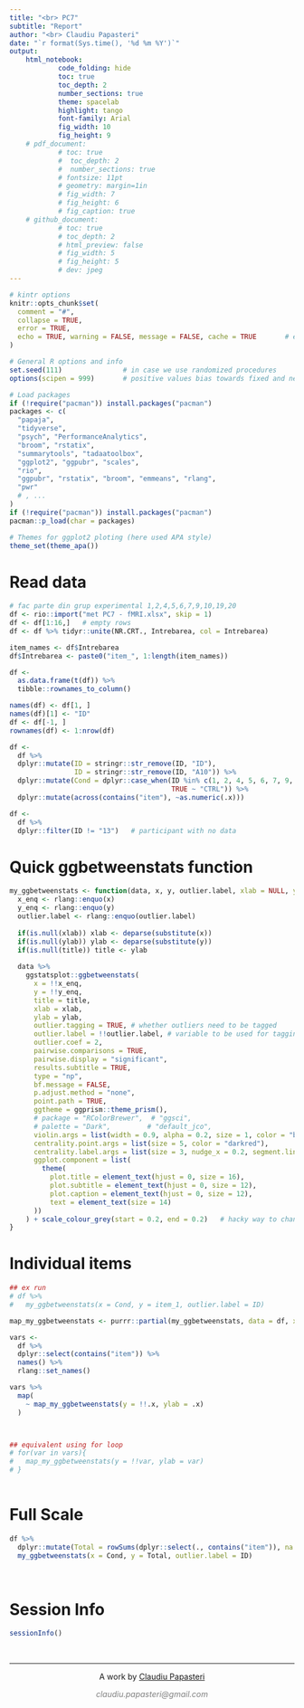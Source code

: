 ```yaml
---
title: "<br> PC7" 
subtitle: "Report"
author: "<br> Claudiu Papasteri"
date: "`r format(Sys.time(), '%d %m %Y')`"
output: 
    html_notebook:
            code_folding: hide
            toc: true
            toc_depth: 2
            number_sections: true
            theme: spacelab
            highlight: tango
            font-family: Arial
            fig_width: 10
            fig_height: 9
    # pdf_document: 
            # toc: true
            #  toc_depth: 2
            #  number_sections: true
            # fontsize: 11pt
            # geometry: margin=1in
            # fig_width: 7
            # fig_height: 6
            # fig_caption: true
    # github_document: 
            # toc: true
            # toc_depth: 2
            # html_preview: false
            # fig_width: 5
            # fig_height: 5
            # dev: jpeg
---
```



<!-- Setup -->


```r
# kintr options
knitr::opts_chunk$set(
  comment = "#",
  collapse = TRUE,
  error = TRUE,
  echo = TRUE, warning = FALSE, message = FALSE, cache = TRUE       # echo = False for github_document, but will be folded in html_notebook
)

# General R options and info
set.seed(111)               # in case we use randomized procedures       
options(scipen = 999)       # positive values bias towards fixed and negative towards scientific notation

# Load packages
if (!require("pacman")) install.packages("pacman")
packages <- c(
  "papaja",
  "tidyverse",       
  "psych", "PerformanceAnalytics",          
  "broom", "rstatix",
  "summarytools", "tadaatoolbox",           
  "ggplot2", "ggpubr", "scales",        
  "rio",
  "ggpubr", "rstatix", "broom", "emmeans", "rlang",
  "pwr"
  # , ...
)
if (!require("pacman")) install.packages("pacman")
pacman::p_load(char = packages)

# Themes for ggplot2 ploting (here used APA style)
theme_set(theme_apa())
```





<!-- Report -->

# Read data

```r
# fac parte din grup experimental 1,2,4,5,6,7,9,10,19,20
df <- rio::import("met PC7 - fMRI.xlsx", skip = 1)
df <- df[1:16,]   # empty rows
df <- df %>% tidyr::unite(NR.CRT., Intrebarea, col = Intrebarea)

item_names <- df$Intrebarea
df$Intrebarea <- paste0("item_", 1:length(item_names))

df <- 
  as.data.frame(t(df)) %>%
  tibble::rownames_to_column()

names(df) <- df[1, ]
names(df)[1] <- "ID"
df <- df[-1, ]
rownames(df) <- 1:nrow(df)

df <- 
  df %>%
  dplyr::mutate(ID = stringr::str_remove(ID, "ID"),
                ID = stringr::str_remove(ID, "A10")) %>%
  dplyr::mutate(Cond = dplyr::case_when(ID %in% c(1, 2, 4, 5, 6, 7, 9, 10, 19, 20) ~ "TR",
                                        TRUE ~ "CTRL")) %>%
  dplyr::mutate(across(contains("item"), ~as.numeric(.x)))

df <- 
  df %>%
  dplyr::filter(ID != "13")   # participant with no data
```

# Quick ggbetweenstats function

```r
my_ggbetweenstats <- function(data, x, y, outlier.label, xlab = NULL, ylab = NULL, title = NULL) {
  x_enq <- rlang::enquo(x)
  y_enq <- rlang::enquo(y)
  outlier.label <- rlang::enquo(outlier.label)
  
  if(is.null(xlab)) xlab <- deparse(substitute(x)) 
  if(is.null(ylab)) ylab <- deparse(substitute(y))
  if(is.null(title)) title <- ylab
  
  data %>%
    ggstatsplot::ggbetweenstats(
      x = !!x_enq,
      y = !!y_enq,
      title = title,
      xlab = xlab,
      ylab = ylab,
      outlier.tagging = TRUE, # whether outliers need to be tagged
      outlier.label = !!outlier.label, # variable to be used for tagging outliers
      outlier.coef = 2,
      pairwise.comparisons = TRUE,
      pairwise.display = "significant",
      results.subtitle = TRUE,
      type = "np",
      bf.message = FALSE, 
      p.adjust.method = "none",
      point.path = TRUE,
      ggtheme = ggprism::theme_prism(),
      # package = "RColorBrewer",  # "ggsci",
      # palette = "Dark",         # "default_jco",
      violin.args = list(width = 0.9, alpha = 0.2, size = 1, color = "black"),
      centrality.point.args = list(size = 5, color = "darkred"),
      centrality.label.args = list(size = 3, nudge_x = 0.2, segment.linetype = 5, fill = "#FFF8E7"), 
      ggplot.component = list(
        theme(
          plot.title = element_text(hjust = 0, size = 16),
          plot.subtitle = element_text(hjust = 0, size = 12), 
          plot.caption = element_text(hjust = 0, size = 12), 
          text = element_text(size = 14)
      ))
    ) + scale_colour_grey(start = 0.2, end = 0.2)   # hacky way to change point color
}
```


# Individual items

```r
## ex run
# df %>%
#   my_ggbetweenstats(x = Cond, y = item_1, outlier.label = ID)

map_my_ggbetweenstats <- purrr::partial(my_ggbetweenstats, data = df, x = Cond, outlier.label = ID)

vars <- 
  df %>%
  dplyr::select(contains("item")) %>%
  names() %>%
  rlang::set_names()

vars %>%
  map(
    ~ map_my_ggbetweenstats(y = !!.x, ylab = .x)
  )



## equivalent using for loop
# for(var in vars){
#   map_my_ggbetweenstats(y = !!var, ylab = var)
# }
              

```

# Full Scale

```r
df %>%
  dplyr::mutate(Total = rowSums(dplyr::select(., contains("item")), na.rm = TRUE)) %>%
  my_ggbetweenstats(x = Cond, y = Total, outlier.label = ID)
```



<!-- Session Info and License -->

<br>

# Session Info
```r
sessionInfo()    
```

<!-- Footer -->
&nbsp;
<hr />
<p style="text-align: center;">A work by <a href="https://github.com/ClaudiuPapasteri/">Claudiu Papasteri</a></p>
<p style="text-align: center;"><span style="color: #808080;"><em>claudiu.papasteri@gmail.com</em></span></p>
&nbsp;
